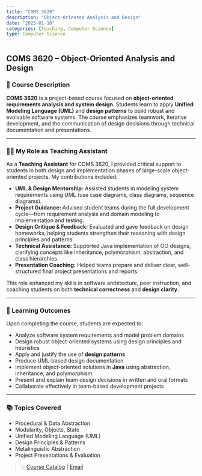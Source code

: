 ```yaml
---
title: "COMS 3620"
description: "Object-Oriented Analysis and Design"
date: "2025-01-10"
categories: [teaching, Computer Science]
type: Computer Science
---
```


## COMS 3620 – Object-Oriented Analysis and Design

### 📘 Course Description

**COMS 3620** is a project-based course focused on **object-oriented requirements analysis and system design**. Students learn to apply **Unified Modeling Language (UML)** and **design patterns** to build robust and evolvable software systems. The course emphasizes teamwork, iterative development, and the communication of design decisions through technical documentation and presentations.

---

### 🧑‍🏫 My Role as Teaching Assistant

As a **Teaching Assistant** for COMS 3620, I provided critical support to students in both design and implementation phases of large-scale object-oriented projects. My contributions included:

- **UML & Design Mentorship:** Assisted students in modeling system requirements using UML (use case diagrams, class diagrams, sequence diagrams).
- **Project Guidance:** Advised student teams during the full development cycle—from requirement analysis and domain modeling to implementation and testing.
- **Design Critique & Feedback:** Evaluated and gave feedback on design homeworks, helping students strengthen their reasoning with design principles and patterns.
- **Technical Assistance:** Supported Java implementation of OO designs, clarifying concepts like inheritance, polymorphism, abstraction, and class hierarchies.
- **Presentation Coaching:** Helped teams prepare and deliver clear, well-structured final project presentations and reports.

This role enhanced my skills in software architecture, peer instruction, and coaching students on both **technical correctness** and **design clarity**.

---

### 🎯 Learning Outcomes

Upon completing the course, students are expected to:

- Analyze software system requirements and model problem domains  
- Design robust object-oriented systems using design principles and heuristics  
- Apply and justify the use of **design patterns**  
- Produce UML-based design documentation  
- Implement object-oriented solutions in **Java** using abstraction, inheritance, and polymorphism  
- Present and explain team design decisions in written and oral formats  
- Collaborate effectively in team-based development projects

---

### 📚 Topics Covered

- Procedural & Data Abstraction  
- Modularity, Objects, State  
- Unified Modeling Language (UML)  
- Design Principles & Patterns  
- Metalinguistic Abstraction  
- Project Presentations & Evaluation

> 💡 [Course Catalog](http://catalog.iastate.edu/azcourses/com_s/) | [Email](mailto:kkumar@iastate.edu)
